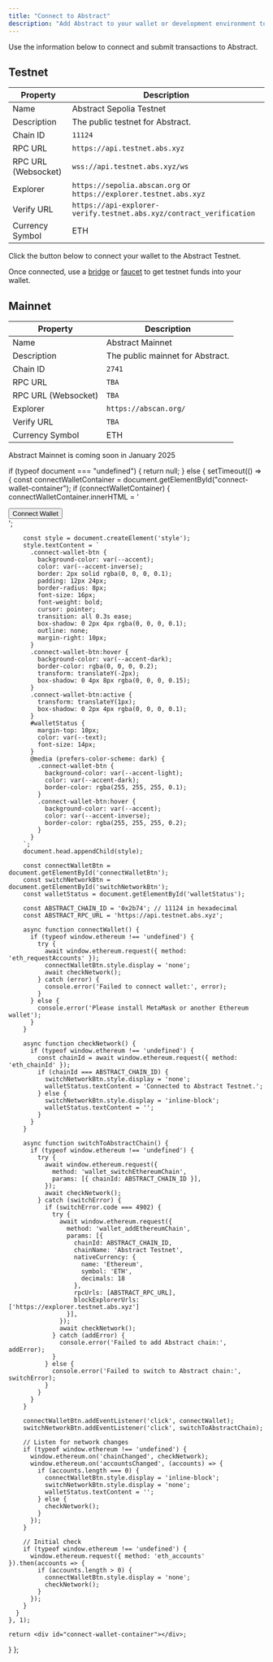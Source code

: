 ```yaml
---
title: "Connect to Abstract"
description: "Add Abstract to your wallet or development environment to get started."
---
```


Use the information below to connect and submit transactions to Abstract.

## Testnet

| Property            | Description                                                         |
| ------------------- | ------------------------------------------------------------------- |
| Name                | Abstract Sepolia Testnet                                            |
| Description         | The public testnet for Abstract.                                    |
| Chain ID            | `11124`                                                             |
| RPC URL             | `https://api.testnet.abs.xyz`                                       |
| RPC URL (Websocket) | `wss://api.testnet.abs.xyz/ws`                                       |
| Explorer            | `https://sepolia.abscan.org` or `https://explorer.testnet.abs.xyz`   |
| Verify URL          | `https://api-explorer-verify.testnet.abs.xyz/contract_verification` |
| Currency Symbol     | ETH                                                                 |

<Tip>
  Click the button below to connect your wallet to the Abstract Testnet.
  <ConnectWallet />
</Tip>

Once connected, use a [bridge](/tooling/bridges) or
[faucet](/tooling/faucets) to get testnet funds into your wallet.

## Mainnet

| Property            | Description                                                         |
| ------------------- | ------------------------------------------------------------------- |
| Name                | Abstract Mainnet                                                    |
| Description         | The public mainnet for Abstract.                                    |
| Chain ID            | `2741`                                                              |
| RPC URL             | `TBA`                                                               |
| RPC URL (Websocket) | `TBA`                                                               |
| Explorer            | `https://abscan.org/`                                               |
| Verify URL          | `TBA`                                                               |
| Currency Symbol     | ETH                                                                 |

<Tip>
  Abstract Mainnet is coming soon in January 2025
</Tip>

  if (typeof document === "undefined") {
    return null;
  } else {
    setTimeout(() => {
      const connectWalletContainer = document.getElementById("connect-wallet-container");
      if (connectWalletContainer) {
        connectWalletContainer.innerHTML = '<div id="wallet-content"><button id="connectWalletBtn" class="connect-wallet-btn">Connect Wallet</button><button id="switchNetworkBtn" class="connect-wallet-btn" style="display:none;">Switch Network</button><strong id="walletStatus"></strong></div>';

        const style = document.createElement('style');
        style.textContent = `
          .connect-wallet-btn {
            background-color: var(--accent);
            color: var(--accent-inverse);
            border: 2px solid rgba(0, 0, 0, 0.1);
            padding: 12px 24px;
            border-radius: 8px;
            font-size: 16px;
            font-weight: bold;
            cursor: pointer;
            transition: all 0.3s ease;
            box-shadow: 0 2px 4px rgba(0, 0, 0, 0.1);
            outline: none;
            margin-right: 10px;
          }
          .connect-wallet-btn:hover {
            background-color: var(--accent-dark);
            border-color: rgba(0, 0, 0, 0.2);
            transform: translateY(-2px);
            box-shadow: 0 4px 8px rgba(0, 0, 0, 0.15);
          }
          .connect-wallet-btn:active {
            transform: translateY(1px);
            box-shadow: 0 2px 4px rgba(0, 0, 0, 0.1);
          }
          #walletStatus {
            margin-top: 10px;
            color: var(--text);
            font-size: 14px;
          }
          @media (prefers-color-scheme: dark) {
            .connect-wallet-btn {
              background-color: var(--accent-light);
              color: var(--accent-dark);
              border-color: rgba(255, 255, 255, 0.1);
            }
            .connect-wallet-btn:hover {
              background-color: var(--accent);
              color: var(--accent-inverse);
              border-color: rgba(255, 255, 255, 0.2);
            }
          }
        `;
        document.head.appendChild(style);

        const connectWalletBtn = document.getElementById('connectWalletBtn');
        const switchNetworkBtn = document.getElementById('switchNetworkBtn');
        const walletStatus = document.getElementById('walletStatus');

        const ABSTRACT_CHAIN_ID = '0x2b74'; // 11124 in hexadecimal
        const ABSTRACT_RPC_URL = 'https://api.testnet.abs.xyz';

        async function connectWallet() {
          if (typeof window.ethereum !== 'undefined') {
            try {
              await window.ethereum.request({ method: 'eth_requestAccounts' });
              connectWalletBtn.style.display = 'none';
              await checkNetwork();
            } catch (error) {
              console.error('Failed to connect wallet:', error);
            }
          } else {
            console.error('Please install MetaMask or another Ethereum wallet');
          }
        }

        async function checkNetwork() {
          if (typeof window.ethereum !== 'undefined') {
            const chainId = await window.ethereum.request({ method: 'eth_chainId' });
            if (chainId === ABSTRACT_CHAIN_ID) {
              switchNetworkBtn.style.display = 'none';
              walletStatus.textContent = 'Connected to Abstract Testnet.';
            } else {
              switchNetworkBtn.style.display = 'inline-block';
              walletStatus.textContent = '';
            }
          }
        }

        async function switchToAbstractChain() {
          if (typeof window.ethereum !== 'undefined') {
            try {
              await window.ethereum.request({
                method: 'wallet_switchEthereumChain',
                params: [{ chainId: ABSTRACT_CHAIN_ID }],
              });
              await checkNetwork();
            } catch (switchError) {
              if (switchError.code === 4902) {
                try {
                  await window.ethereum.request({
                    method: 'wallet_addEthereumChain',
                    params: [{
                      chainId: ABSTRACT_CHAIN_ID,
                      chainName: 'Abstract Testnet',
                      nativeCurrency: {
                        name: 'Ethereum',
                        symbol: 'ETH',
                        decimals: 18
                      },
                      rpcUrls: [ABSTRACT_RPC_URL],
                      blockExplorerUrls: ['https://explorer.testnet.abs.xyz']
                    }],
                  });
                  await checkNetwork();
                } catch (addError) {
                  console.error('Failed to add Abstract chain:', addError);
                }
              } else {
                console.error('Failed to switch to Abstract chain:', switchError);
              }
            }
          }
        }

        connectWalletBtn.addEventListener('click', connectWallet);
        switchNetworkBtn.addEventListener('click', switchToAbstractChain);

        // Listen for network changes
        if (typeof window.ethereum !== 'undefined') {
          window.ethereum.on('chainChanged', checkNetwork);
          window.ethereum.on('accountsChanged', (accounts) => {
            if (accounts.length === 0) {
              connectWalletBtn.style.display = 'inline-block';
              switchNetworkBtn.style.display = 'none';
              walletStatus.textContent = '';
            } else {
              checkNetwork();
            }
          });
        }

        // Initial check
        if (typeof window.ethereum !== 'undefined') {
          window.ethereum.request({ method: 'eth_accounts' }).then(accounts => {
            if (accounts.length > 0) {
              connectWalletBtn.style.display = 'none';
              checkNetwork();
            }
          });
        }
      }
    }, 1);

    return <div id="connect-wallet-container"></div>;

}
};
